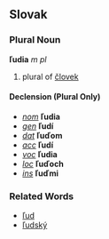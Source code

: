 == Slovak ==
=== Plural Noun ===
'''ľudia''' ''m pl''
# plural of [[Človek#Slovak|človek]]

==== Declension (Plural Only) ====
* ''[[nominative|nom]]'' '''ľudia'''
* ''[[genitive|gen]]'' '''ľudí'''
* ''[[dative|dat]]'' '''ľuďom'''
* ''[[accusative|acc]]'' '''ľudí'''
* ''[[vocative|voc]]'' '''ľudia'''
* ''[[locative|loc]]'' '''ľuďoch'''
* ''[[instrumental|ins]]'' '''ľuďmi'''
=== Related Words ===
* [[ľud#Slovakľud|ľud]]
* [[ľudský]]